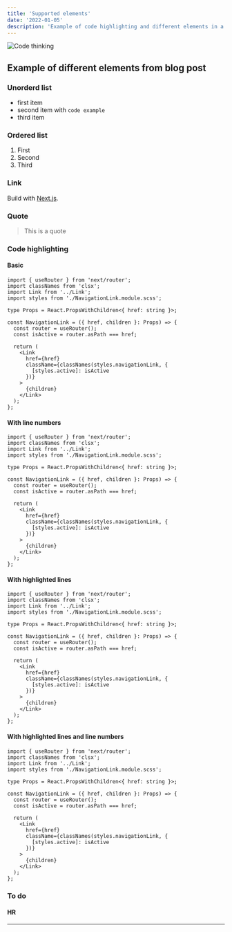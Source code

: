 ```yaml
---
title: 'Supported elements'
date: '2022-01-05'
description: 'Example of code highlighting and different elements in a blog post.'
---
```


![Code thinking](./code-thinking.png)

## Example of different elements from blog post

### Unorderd list

- first item
- second item with `code example`
- third item

### Ordered list

1. First
2. Second
3. Third

### Link

Build with [Next.js](https://nextjs.org/).

### Quote

> This is a quote

### Code highlighting

#### Basic

```tsx
import { useRouter } from 'next/router';
import classNames from 'clsx';
import Link from '../Link';
import styles from './NavigationLink.module.scss';

type Props = React.PropsWithChildren<{ href: string }>;

const NavigationLink = ({ href, children }: Props) => {
  const router = useRouter();
  const isActive = router.asPath === href;

  return (
    <Link
      href={href}
      className={classNames(styles.navigationLink, {
        [styles.active]: isActive
      })}
    >
      {children}
    </Link>
  );
};
```

#### With line numbers

```tsx showLineNumbers
import { useRouter } from 'next/router';
import classNames from 'clsx';
import Link from '../Link';
import styles from './NavigationLink.module.scss';

type Props = React.PropsWithChildren<{ href: string }>;

const NavigationLink = ({ href, children }: Props) => {
  const router = useRouter();
  const isActive = router.asPath === href;

  return (
    <Link
      href={href}
      className={classNames(styles.navigationLink, {
        [styles.active]: isActive
      })}
    >
      {children}
    </Link>
  );
};
```

#### With highlighted lines

```tsx {12-21}
import { useRouter } from 'next/router';
import classNames from 'clsx';
import Link from '../Link';
import styles from './NavigationLink.module.scss';

type Props = React.PropsWithChildren<{ href: string }>;

const NavigationLink = ({ href, children }: Props) => {
  const router = useRouter();
  const isActive = router.asPath === href;

  return (
    <Link
      href={href}
      className={classNames(styles.navigationLink, {
        [styles.active]: isActive
      })}
    >
      {children}
    </Link>
  );
};
```

#### With highlighted lines and line numbers

```tsx {12-21} showLineNumbers
import { useRouter } from 'next/router';
import classNames from 'clsx';
import Link from '../Link';
import styles from './NavigationLink.module.scss';

type Props = React.PropsWithChildren<{ href: string }>;

const NavigationLink = ({ href, children }: Props) => {
  const router = useRouter();
  const isActive = router.asPath === href;

  return (
    <Link
      href={href}
      className={classNames(styles.navigationLink, {
        [styles.active]: isActive
      })}
    >
      {children}
    </Link>
  );
};
```

### To do

#### HR

---
